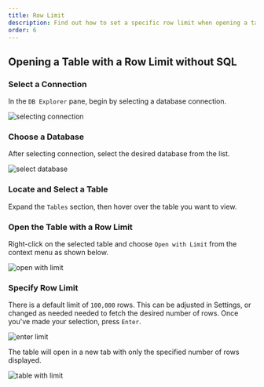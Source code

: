 ```yaml
---
title: Row Limit
description: Find out how to set a specific row limit when opening a table.
order: 6
---
```


## Opening a Table with a Row Limit without SQL

### Select a Connection

In the `DB Explorer` pane, begin by selecting a database connection.

   ![selecting connection](./selecting-connection.png)

### Choose a Database

After selecting connection, select the desired database from the list.

   ![select database](./selecting-database.png)

### Locate and Select a Table

Expand the `Tables` section, then hover over the table you want to view. 

### Open the Table with a Row Limit

Right-click on the selected table and choose `Open with Limit` from the context menu as shown below.

 ![open with limit](./open-with-limit.png)

### Specify Row Limit

There is a default limit of `100,000` rows. This can be adjusted in Settings, or changed as needed needed to fetch the desired number of rows. Once you've made your selection, press `Enter`.

 ![enter limit](./enter-limit.png)

The table will open in a new tab with only the specified number of rows displayed.

 ![table with limit](./table-with-limit.png)



